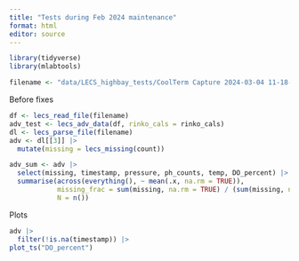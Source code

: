 ```yaml
---
title: "Tests during Feb 2024 maintenance"
format: html
editor: source
---
```


```r
library(tidyverse)
library(mlabtools)

filename <- "data/LECS_highbay_tests/CoolTerm Capture 2024-03-04 11-18-59_lecs_lander_nobuffer.txt"
```

Before fixes

```r
df <- lecs_read_file(filename)
adv_test <- lecs_adv_data(df, rinko_cals = rinko_cals)
dl <- lecs_parse_file(filename)
adv <- dl[[3]] |> 
  mutate(missing = lecs_missing(count))

adv_sum <- adv |> 
  select(missing, timestamp, pressure, ph_counts, temp, DO_percent) |> 
  summarise(across(everything(), ~ mean(.x, na.rm = TRUE)), 
            missing_frac = sum(missing, na.rm = TRUE) / (sum(missing, na.rm = TRUE) + n()),
            N = n())
```

Plots

```r
adv |> 
  filter(!is.na(timestamp)) |> 
plot_ts("DO_percent")
```

